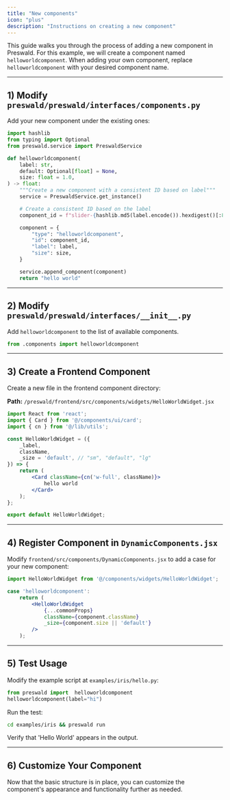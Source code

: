 ```yaml
---
title: "New components"
icon: "plus"
description: "Instructions on creating a new component"
---
```


This guide walks you through the process of adding a new component in Preswald. For this example, we will create a component named `helloworldcomponent`. When adding your own component, replace `helloworldcomponent` with your desired component name.

---

## 1) Modify `preswald/preswald/interfaces/components.py`

Add your new component under the existing ones:

```python
import hashlib
from typing import Optional
from preswald.service import PreswaldService

def helloworldcomponent(
    label: str,
    default: Optional[float] = None,
    size: float = 1.0,
) -> float:
    """Create a new component with a consistent ID based on label"""
    service = PreswaldService.get_instance()

    # Create a consistent ID based on the label
    component_id = f"slider-{hashlib.md5(label.encode()).hexdigest()[:8]}"

    component = {
        "type": "helloworldcomponent",
        "id": component_id,
        "label": label,
        "size": size,
    }

    service.append_component(component)
    return "hello world"
```

---

## 2) Modify `preswald/preswald/interfaces/__init__.py`

Add `helloworldcomponent` to the list of available components.

```python
from .components import helloworldcomponent
```

---

## 3) Create a Frontend Component

Create a new file in the frontend component directory:

**Path:** `/preswald/frontend/src/components/widgets/HelloWorldWidget.jsx`

```jsx
import React from 'react';
import { Card } from '@/components/ui/card';
import { cn } from '@/lib/utils';

const HelloWorldWidget = ({
    _label,
    className,
    _size = 'default', // "sm", "default", "lg"
}) => {
    return (
        <Card className={cn('w-full', className)}>
            hello world
        </Card>
    );
};

export default HelloWorldWidget;
```

---

## 4) Register Component in `DynamicComponents.jsx`

Modify `frontend/src/components/DynamicComponents.jsx` to add a case for your new component:

```jsx
import HelloWorldWidget from '@/components/widgets/HelloWorldWidget';

case 'helloworldcomponent':
    return (
        <HelloWorldWidget
            {...commonProps}
            className={component.className}
            _size={component.size || 'default'}
        />
    );
```

---

## 5) Test Usage

Modify the example script at `examples/iris/hello.py`:

```python
from preswald import  helloworldcomponent
helloworldcomponent(label="hi")
```

Run the test:

```sh
cd examples/iris && preswald run
```

Verify that 'Hello World' appears in the output.

---

## 6) Customize Your Component

Now that the basic structure is in place, you can customize the component's appearance and functionality further as needed.
